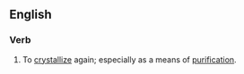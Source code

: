 ==English==

===Verb===
{{en-verb|recrystalliz|ing}}

#To [[crystallize]] again; especially as a means of [[purification]].